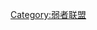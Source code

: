 {{Encourage
|title       = 弱者联盟
|stripe      = 1
|bgcolor     = #696969
|stripecolor = #FFFFFF
|fontcolor   = #FFFFFF
|align       = {{{align|right}}}
}}

[[Category:弱者联盟]]